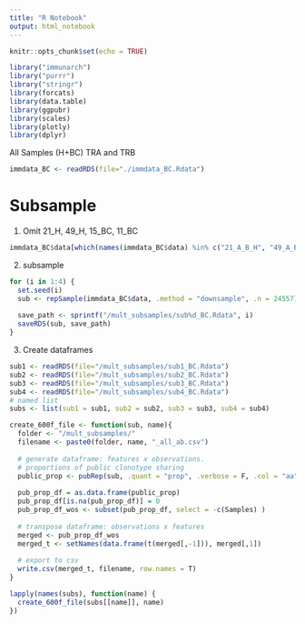 ---
title: "R Notebook"
output: html_notebook
---

```{r setup, include=FALSE}
knitr::opts_chunk$set(echo = TRUE)
```

```{r warning = FALSE}
library("immunarch")
library("purrr")
library("stringr")
library(forcats)
library(data.table)
library(ggpubr)
library(scales)
library(plotly)
library(dplyr)
```

All Samples (H+BC) TRA and TRB 
```{r}
immdata_BC <- readRDS(file="./immdata_BC.Rdata")
```

# Subsample
1. Omit 21_H, 49_H, 15_BC, 11_BC
```{r}
immdata_BC$data[which(names(immdata_BC$data) %in% c("21_A_B_H", "49_A_B_H", "15_A_B_BC", "11_A_B_BC"))] <- NULL
```

2. subsample
```{r}
for (i in 1:4) {
  set.seed(i)
  sub <- repSample(immdata_BC$data, .method = "downsample", .n = 24557)
  
  save_path <- sprintf("/mult_subsamples/sub%d_BC.Rdata", i)
  saveRDS(sub, save_path)
}
```

3. Create dataframes
```{r}
sub1 <- readRDS(file="/mult_subsamples/sub1_BC.Rdata")
sub2 <- readRDS(file="/mult_subsamples/sub2_BC.Rdata")
sub3 <- readRDS(file="/mult_subsamples/sub3_BC.Rdata")
sub4 <- readRDS(file="/mult_subsamples/sub4_BC.Rdata")
# named list
subs <- list(sub1 = sub1, sub2 = sub2, sub3 = sub3, sub4 = sub4)
```

```{r}
create_600f_file <- function(sub, name){
  folder <- "/mult_subsamples/"
  filename <- paste0(folder, name, "_all_ab.csv")
  
  # generate dataframe: features x observations. 
  # proportions of public clonotype sharing
  public_prop <- pubRep(sub, .quant = "prop", .verbose = F, .col = "aa")
  
  pub_prop_df = as.data.frame(public_prop)
  pub_prop_df[is.na(pub_prop_df)] = 0
  pub_prop_df_wos <- subset(pub_prop_df, select = -c(Samples) )
  
  # transpose dataframe: observations x features
  merged <- pub_prop_df_wos
  merged_t <- setNames(data.frame(t(merged[,-1])), merged[,1])
  
  # export to csv
  write.csv(merged_t, filename, row.names = T)
}

```

```{r}
lapply(names(subs), function(name) {
  create_600f_file(subs[[name]], name)
})
```















